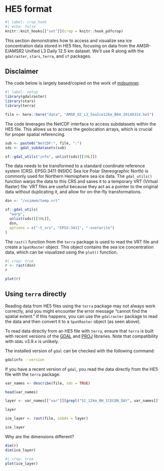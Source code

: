 # HE5 format

```r
#| label: crop_hook
#| echo: false
knitr::knit_hooks[["set"]](crop = knitr::hook_pdfcrop)
```

This section demonstrates how to access and visualize sea ice concentration data stored in HE5 files, focusing on data from the AMSR-E/AMSR2 Unified L3 Daily 12.5 km dataset. We'll use R along with the `gdalraster`, `stars`, `terra`, and `sf` packages.

::: {.callout-note}

## Disclaimer

The code below is largely based/copied on the work of [mdsumner](https://gist.github.com/mdsumner/08265bac3faf1e4325e2d5a39a5f66bf).

:::

```r
#| label: setup
library(gdalraster)
library(stars)
library(terra)
```

```r
file <- here::here("data", "AMSR_U2_L3_SeaIce12km_B04_20140314.he5")
```

The code leverages the NetCDF interface to access subdatasets within the HE5 file. This allows us to access the geolocation arrays, which is crucial for proper spatial referencing.

```r
sub <- paste0("NetCDF:", file, ":")
sds <- gdal_subdatasets(sub)

sf::gdal_utils("info", unlist(sds)[[30L]])
```

The data needs to be transformed to a standard coordinate reference system (CRS). EPSG:3411 (NSIDC Sea Ice Polar Stereographic North) is commonly used for Northern Hemisphere sea ice data. The `gdal_utils()` function warps the data to this CRS and saves it to a temporary VRT (Virtual Raster) file. VRT files are useful because they act as a pointer to the original data without duplicating it, and allow for on-the-fly transformations.

```r
dsn <- "/vsimem/temp.vrt"

sf::gdal_utils(
  "warp",
  unlist(sds)[[30L]],
  dsn,
  options = c("-t_srs", "EPSG:3411", "-overwrite")
)
```

The `rast()` function from the `terra` package is used to read the VRT file and create a `SpatRaster` object. This object contains the sea ice concentration data, which can be visualized using the `plot()` function.

```r
#| crop: true
r <- rast(dsn)
r

plot(r)
```

## Using `terra` directly

::: {.callout-warning}

Reading data from HE5 files using the `terra` package may not always work correctly, and you might encounter the error message "cannot find the spatial extent." If this happens, you can use the `gdalraster` package to read the data and then convert it to a `SpatRaster` object (as seen above).

To read data directly from an HE5 file with `terra`, ensure that `terra` is built with recent versions of the [GDAL](https://gdal.org/) and [PROJ](https://proj.org/) libraries. Note that compatibility with `GDAL` v3.9.x is unlikely.
:::

The installed version of `gdal` can be checked with the following command:

```bash
gdalinfo --version
```

If you have a recent version of `gdal`, you read the data directly from the HE5 file with the `terra` package.

```r
var_names <- describe(file, sds = TRUE)

head(var_names)

layer <- var_names[["var"]][grepl("SI_12km_NH_ICECON_DAY", var_names[["var"]], fixed = TRUE)]

layer

ice_layer <- rast(file, subds = layer)

ice_layer
```

Why are the dimensions different?

```r
dim(r)
dim(ice_layer)
```

```r
#| crop: true
plot(ice_layer)
```
